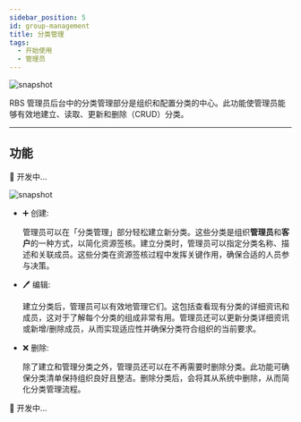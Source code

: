 ---
sidebar_position: 5
id: group-management
title: 分类管理
tags:
  - 开始使用
  - 管理员
---




<BrowserWindow url={url}>

![snapshot](/assets/admin/group-management-approval.png)

</BrowserWindow>

RBS 管理员后台中的分类管理部分是组织和配置分类的中心。此功能使管理员能够有效地建立、读取、更新和删除（CRUD）分类。

---

## 功能

<Tabs>
  <TabItem value="resource" label="资源">

🚧 开发中...

  </TabItem>
  <TabItem value="approval" label="签核" default>

  <BrowserWindow url={url}>

![snapshot](/assets/admin/group-management-approval.png)

</BrowserWindow>

- ➕ 创建:

  管理员可以在「分类管理」部分轻松建立新分类。这些分类是组织**管理员**和**客户**的一种方式，以简化资源签核。建立分类时，管理员可以指定分类名称、描述和关联成员。这些分类在资源签核过程中发挥关键作用，确保合适的人员参与决策。

- 🖊️ 编辑:

  建立分类后，管理员可以有效地管理它们。这包括查看现有分类的详细资讯和成员，这对于了解每个分类的组成非常有用。管理员还可以更新分类详细资讯或新增/删除成员，从而实现适应性并确保分类符合组织的当前要求。

- ❌ 删除:

  除了建立和管理分类之外，管理员还可以在不再需要时删除分类。此功能可确保分类清单保持组织良好且整洁。删除分类后，会将其从系统中删除，从而简化分类管理流程。

</TabItem>

  <TabItem value="executer" label="经办">

🚧 开发中...

  </TabItem>
</Tabs>
